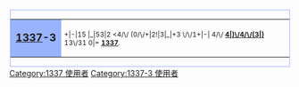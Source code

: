 <div style="float: left; border: solid #99B3FF 1px; margin: 1px">
{| cellspacing="0" style="width: 238px; background: #E0E8FF"
| style="width: 45px; height: 45px; background: #99B3FF; text-align: center; font-size: 14pt" lang="en" | '''[[Leet|1337]]-3'''
| style="font-size:9pt;padding:4pt;line-height:1.25em;" lang="en" | +|-|15 |_|53|2 <4/\/ (0/\/+|2!|3|_|+3 \/\/1+|-| 4/\/ '''[[:Category:1337-3 使用者|<nowiki>4|)\/4/\/(3|)</nowiki>]]''' 13\/31 0|= '''[[:Category:1337 使用者|1337]]'''.
|}</div>

[[Category:1337 使用者]]
[[Category:1337-3 使用者]]